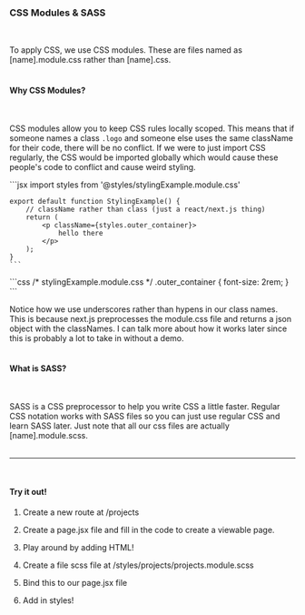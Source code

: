 
### CSS Modules & SASS
&nbsp;

To apply CSS, we use CSS modules. These are files named as [name].module.css rather than [name].css.  
&nbsp;

#### Why CSS Modules?
&nbsp;

CSS modules allow you to keep CSS rules locally scoped. This means that if someone names a class `.logo` and someone else uses the same className for their code, there will be no conflict. If we were to just import CSS regularly, the CSS would be imported globally which would cause these people's code to conflict and cause weird styling.


<CodeBlock>
    ```jsx
    import styles from '@styles/stylingExample.module.css'

    export default function StylingExample() {
        // className rather than class (just a react/next.js thing)
        return (
            <p className={styles.outer_container}>
                hello there
            </p>
        );
    }
    ```
</CodeBlock>

<CodeBlock>
    ```css
    /* stylingExample.module.css */
    .outer_container {
        font-size: 2rem;
    }
    ```
</CodeBlock>

Notice how we use underscores rather than hypens in our class names. This is because next.js preprocesses the module.css file and returns a json object with the classNames. I can talk more about how it works later since this is probably a lot to take in without a demo.  
&nbsp;

#### What is SASS?
&nbsp;

SASS is a CSS preprocessor to help you write CSS a little faster. Regular CSS notation works with SASS files so you can just use regular CSS and learn SASS later. Just note that all our css files are actually [name].module.scss.  
&nbsp;

***  
&nbsp;
#### Try it out!
1. Create a new route at /projects
2. Create a page.jsx file and fill in the code to create a viewable page.
3. Play around by adding HTML!

4. Create a file scss file at /styles/projects/projects.module.scss
5. Bind this to our page.jsx file
6. Add in styles!

